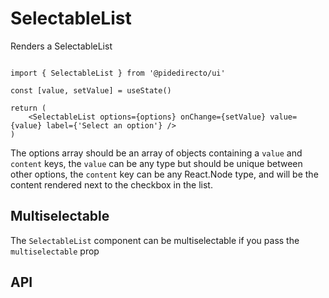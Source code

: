 

<Meta of={SelectableListStories} />

# SelectableList

Renders a SelectableList

<Canvas of={SelectableListStories.Primary} sourceState='none' />

```tsx

import { SelectableList } from '@pidedirecto/ui'

const [value, setValue] = useState()

return (
    <SelectableList options={options} onChange={setValue} value={value} label={'Select an option'} />
)
```

The options array should be an array of objects containing a `value` and `content` keys, the `value` can be any type but should be unique between other options,
the `content` key can be any React.Node type, and will be the content rendered next to the checkbox in the list.

## Multiselectable

The `SelectableList` component can be multiselectable if you pass the `multiselectable` prop

<Canvas of={SelectableListStories.Multiselectable} sourceState='none' />

## API

<ArgTypes of={SelectableListStories} />

